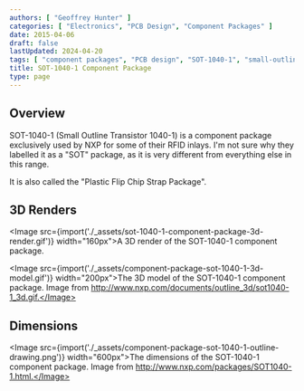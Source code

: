 ```yaml
---
authors: [ "Geoffrey Hunter" ]
categories: [ "Electronics", "PCB Design", "Component Packages" ]
date: 2015-04-06
draft: false
lastUpdated: 2024-04-20
tags: [ "component packages", "PCB design", "SOT-1040-1", "small-outline", "transistor", "RFID" ]
title: SOT-1040-1 Component Package
type: page
---
```



## Overview

SOT-1040-1 (Small Outline Transistor 1040-1) is a component package exclusively used by NXP for some of their RFID inlays. I'm not sure why they labelled it as a "SOT" package, as it is very different from everything else in this range.

It is also called the "Plastic Flip Chip Strap Package".

## 3D Renders

<Image src={import('./_assets/sot-1040-1-component-package-3d-render.gif')} width="160px">A 3D render of the SOT-1040-1 component package.</Image>

<Image src={import('./_assets/component-package-sot-1040-1-3d-model.gif')} width="200px">The 3D model of the SOT-1040-1 component package. Image from http://www.nxp.com/documents/outline_3d/sot1040-1_3d.gif.</Image>

## Dimensions

<Image src={import('./_assets/component-package-sot-1040-1-outline-drawing.png')} width="600px">The dimensions of the SOT-1040-1 component package. Image from http://www.nxp.com/packages/SOT1040-1.html.</Image>
